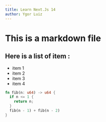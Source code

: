 ```yaml
---
title: Learn Next.Js 14
author: Ygor Luiz
---
```


# This is a markdown file




## Here is a list of item :

- item 1
- item 2
- item 3
- item 4

```rs caption="Just a test"
fn fib(n: u64) -> u64 {
  if n <= 1 {
    return n;
  }
  fib(n - 1) + fib(n - 2)
}
```